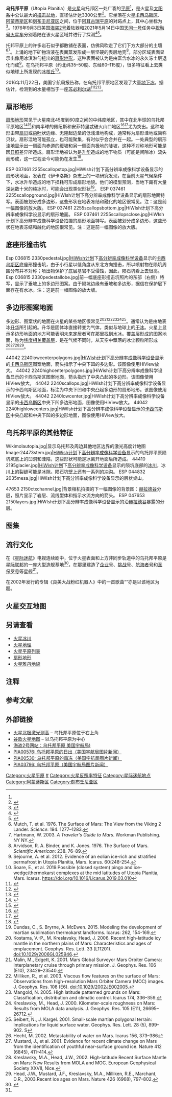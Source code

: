 {{Short description|火星撞击盆地}}
{{Infobox feature on celestial object
|name        = 乌托邦平原
|image       = [[File:Mars_Viking_21i093.png|250px]]
|caption     = [[海盗2号|海盗2号]]着陆器在乌托邦平原拍摄的晨霜状冰冻（伪色）
|location    = [[火星反照率特征列表#A|埃忒里亚]]西北的[[伊希斯平原|伊希斯平原]]东北部
|coordinates = {{coord|46.7|N|117.5|E|globe:mars_type:landmark|display=inline,title}}
}}

'''乌托邦平原'''（Utopia Planitia）是[[火星|火星]]乌托邦区一处广袤的[[平原|平原]]<ref name = "USGS_Utopia_Planitia" />，是火星{{efn| Officially, Utopia is an albedo feature.<ref name="USGS_Utopia">{{cite web|title=Utopia|work=Gazetteer of Planetary Nomenclature|publisher=[[USGS_Astrogeology_Science_Center|USGS Astrogeology Science Center]]|url=https://planetarynames.wr.usgs.gov/Feature/6259|access-date=2022-04-01|archive-date=2021-05-18|archive-url=https://web.archive.org/web/20210518014227/https://planetarynames.wr.usgs.gov/Feature/6259}}</ref>}}及[[太阳系|太阳系]]中公认最大的[[撞击盆地|撞击盆地]]，直径估计达3300公里<ref name="McGill1989">{{Cite journal | doi = 10.1029/JB094iB03p02753| title = Buried topography of Utopia, Mars: Persistence of a giant impact depression| journal = Journal of Geophysical Research| volume = 94| pages = 2753–2759| date = 1989-03-10| last1 = McGill | first1 = G. E. |bibcode = 1989JGR....94.2753M }}</ref>。它坐落在火星[[卡西乌斯区|卡西乌斯区]]、[[阿蒙蒂斯区|阿蒙蒂斯区]]和[[刻布壬尼亚区|刻布壬尼亚区]]之间，位于[[阿耳古瑞平原|阿耳古瑞平原]]的对跖点上，其中心坐标为{{Coord|46.7|117.5|globe:Mars}}<ref name="USGS_Utopia_Planitia">{{cite web|title=Utopia Planitia|work=Gazetteer of Planetary Nomenclature|publisher=[[USGS_Astrogeology_Science_Center|USGS Astrogeology Science Center]]|url=https://planetarynames.wr.usgs.gov/Feature/6260|access-date=2015-03-10|archive-date=2021-05-18|archive-url=https://web.archive.org/web/20210518045457/https://planetarynames.wr.usgs.gov/Feature/6260}}</ref>。1976年9月3日美国[[海盗2号|海盗2号]]着陆器和2021年5月14日中国[[天问一号|天问一号]]任务中[[祝融号火星车|祝融号火星车]]分别着陆在该火星区域并进行了探测<ref>{{cite web|title=China succeeds on country's first Mars landing attempt with Tianwen-1|url=https://www.nasaspaceflight.com/2021/05/china-first-mars-landing-attempt-tianwen-1/|website=nasaspaceglight.com|access-date=May 15, 2021|archive-date=2021-05-14|archive-url=https://web.archive.org/web/20210514165345/https://www.nasaspaceflight.com/2021/05/china-first-mars-landing-attempt-tianwen-1/}}</ref><ref>{{Cite web|url=https://www.space.com/china-mars-mission-tianwen-1-details.html|title=China's first Mars rover Tianwen-1 launches this week. Here's what it will do.|website=Space.com|access-date=2022-04-01|archive-date=2021-05-19|archive-url=https://web.archive.org/web/20210519170359/https://www.space.com/china-mars-mission-tianwen-1-details.html}}</ref>。

托邦平原上的许多岩石似乎都散铺在表面，仿佛风吹走了它们下方大部分的土壤<ref>Mutch, T. et al. 1976. The Surface of Mars: The View from the Viking 2 Lander. ''Science'': 194. 1277–1283.</ref><ref>Hartmann, W. 2003. ''A Traveler's Guide to Mars''. Workman Publishing. NY NY.</ref>。上涌的地下矿物溶液在表面蒸发形成一层坚硬的表层地壳<ref>Arvidson, R. A. Binder, and K. Jones. 1976. The Surface of Mars. ''Scientific American'': 238. 76–89.</ref>，部分区域表面显示出像用冰淇淋勺挖出的[[扇形地形|扇形地形]]，这种表面被认为是由富含水冰的永久冻土层退化而成<ref>Sejourne, A. et al. 2012. Evidence of an eolian ice-rich and stratified permafrost in Utopia Planitia, Mars. Icarus. 60:248-254.</ref>。在乌托邦平原（约北纬35–50度、东经80–115度），很多特征看上去类似地球上所发现的[[冰核丘|冰核丘]]<ref>Soare, E., et al. 2019.Possible (closed system) pingo and ice-wedge/thermokarst complexes at the mid latitudes of Utopia Planitia, Mars. Icarus. https://doi.org/10.1016/j.icarus.2019.03.010</ref>。

2016年11月22日，美国宇航局报告称，在乌托邦平原地区发现了大量[[火星水文|地下冰]]。据估计，检测到的水量相当于一座[[苏必利尔湖|苏必利尔湖]]<ref name="NASA-20161122">{{cite web |author=Staff |title=Scalloped Terrain Led to Finding of Buried Ice on Mars |url=http://photojournal.jpl.nasa.gov/catalog/PIA21136 |date=November 22, 2016 |work=[[NASA|NASA]] |access-date=November 23, 2016 |archive-date=2018-12-26 |archive-url=https://web.archive.org/web/20181226060804/https://photojournal.jpl.nasa.gov/catalog/PIA21136%20 }}</ref><ref name="Register-2016">{{cite web |url=https://www.theregister.co.uk/2016/11/22/nasa_finds_ice_under_martian_surface/ |title=Lake of frozen water the size of New Mexico found on Mars – NASA |publisher=The Register |date=November 22, 2016 |access-date=November 23, 2016 |archive-date=2018-12-26 |archive-url=https://web.archive.org/web/20181226060808/https://www.theregister.co.uk/2016/11/22/nasa_finds_ice_under_martian_surface/%20 }}</ref><ref name="NASA-20161122jpl">{{cite web |url=http://www.jpl.nasa.gov/news/news.php?release=2016-299 |title=Mars Ice Deposit Holds as Much Water as Lake Superior |publisher=NASA |date=November 22, 2016 |access-date=November 23, 2016 |archive-date=2018-12-26 |archive-url=https://web.archive.org/web/20181226060807/https://www.jpl.nasa.gov/news/ }}</ref>。
==扇形地形==
{{Main|扇形地形|火星水文}}
{{multiple image
| direction = horizontal
| align = center
| total_width = 800
| header =乌托邦平原<br />扇形地形导致大量地下冰的发现<br />水量足以填满整座[[苏必利尔湖|苏必利尔湖]]<ref name="NASA-20161122" /><ref name="Register-2016" /><ref name="NASA-20161122jpl" />
| header_align = center
| image1 = PIA21136 - Scalloped Terrain Led to Finding of Buried Ice on Mars.jpg
| caption1 = <center>火星地形</center>
| width1 = 640
| height1 = 398
| image2 = PIA21138 - Location of Large Subsurface Water-Ice Deposit in Utopia Planitia, Mars.png
| caption2 = <center>地形图</center>
| width2 = 596
| height2 = 286
| footer_align =
| footer =
| alt1 =
}}
[[扇形地形|扇形地形]]常见于火星南北45度到60度之间的中纬度地区，其中在北半球的乌托邦平原地区<ref name=ref1>{{cite journal | last1=Lefort | first1=A. | last2=Russell | first2=P. S. | last3=Thomas | first3=N. | last4=McEwen | first4=A. S. | last5=Dundas | first5=C. M. | last6=Kirk | first6=R. L. | title=Observations of periglacial landforms in Utopia Planitia with the High Resolution Imaging Science Experiment (HiRISE) | journal=Journal of Geophysical Research | volume=114 | issue=E4 | year=2009 | pages=E04005 | doi=10.1029/2008JE003264 | bibcode=2009JGRE..114.4005L | url=https://boris.unibe.ch/36929/ | access-date=2022-04-01 | archive-date=2021-12-10 | archive-url=https://web.archive.org/web/20211210010734/https://boris.unibe.ch/36929/ }}</ref><ref>{{cite journal|last1=Morgenstern|first1=A|last2=Hauber|first2=E|last3=Reiss|first3=D|last4=van Gasselt|first4=S|last5=Grosse|first5=G|last6=Schirrmeister|first6=L|year=2007|title=Deposition and degradation of a volatile-rich layer in Utopia Planitia, and implications for climate history on Mars|url=https://epic.awi.de/id/eprint/16592/1/Mor2007e.pdf|journal=Journal of Geophysical Research: Planets|volume=112|issue=E6|page=E06010|doi=10.1029/2006JE002869|bibcode=2007JGRE..112.6010M|doi-access=free|access-date=2022-04-01|archive-date=2021-07-10|archive-url=https://web.archive.org/web/20210710214917/https://epic.awi.de/id/eprint/16592/1/Mor2007e.pdf}}</ref>和南半球的佩纽斯和安菲特里忒破火山口地区<ref>{{cite journal | last1=Lefort | first1=A. | last2=Russell | first2=P.S. | last3=Thomas | first3=N. | title=Scalloped terrains in the Peneus and Amphitrites Paterae region of Mars as observed by HiRISE | journal=Icarus | volume=205 | issue=1 | page=259 | year=2010 | doi=10.1016/j.icarus.2009.06.005 | bibcode = 2010Icar..205..259L }}</ref><ref>{{cite journal |last1= Zanetti |first1= M. |last2= Hiesinger |first2= H. |last3= Reiss |first3= D. |last4= Hauber |first4= E. |last5= Neukum |first5= G. |year= 2009 |url= http://www.lpi.usra.edu/meetings/lpsc2009/pdf/2178.pdf |title= Scalloped Depression Development on Malea Planum and the Southern Wall of the Hellas Basin, Mars |volume= 40 |journal= Lunar and Planetary Science |at= p. 2178, abstract 2178 |bibcode= 2009LPI....40.2178Z |access-date= 2022-04-01 |archive-date= 2016-06-16 |archive-url= https://web.archive.org/web/20160616204734/http://www.lpi.usra.edu/meetings/lpsc2009/pdf/2178.pdf }}</ref>尤为突出。这种地形由带[[扇贝|扇贝]]或[[莲|荷叶]]状边缘、无隆起边垒的低浅洼地构成，通常称为扇形洼地或简称贝状。扇形洼地可能孤立，也可能聚集，有时似乎会合并在一起。一处典型的扇形洼地显示出一侧面向赤道的缓坡和另一侧面向极地的陡坡，这种不对称地形可能是因[[日照|日照]]差异所造成。扇形洼地被认为是[[升华|升华]]造成的地下物质（可能是间隙冰）流失而形成，这一过程至今可能仍在发生<ref>{{Cite web|url=https://hirise.lpl.arizona.edu/PSP_007173_2245|title=HiRISE | Scallops and Polygons in the Utopia Planitia (PSP_007173_2245)|website=hirise.lpl.arizona.edu|access-date=2022-04-01|archive-date=2022-04-14|archive-url=https://web.archive.org/web/20220414181226/https://hirise.lpl.arizona.edu/PSP_007173_2245}}</ref>。

<gallery class="center" widths="190px" heights="180px" >
ESP 037461 2255scallopstop.jpg|HiWIsh计划下高分辨率成像科学设备显示的扇形状地面，发表在《伊卡洛斯》杂志上的一项研究发现，在当前火星气候条件下，水冰升华造成的地下损耗可形成扇形地貌。他们的模型预测，当地下藏有大量深达数十米的纯冰时，可能会出现类似形状<ref>Dundas, C., S. Bryrne, A. McEwen. 2015. Modeling the development of martian sublimation thermokarst landforms. Icarus: 262, 154-169.</ref>。
ESP 037461 2255scallopground.jpg|HiWIsh计划下高分辨率成像科学设备显示的扇形地面特写。表面被划分成多边形，这些形状在地表冻结和融化的地区很常见。注：这是前一幅图像的放大版。
ESP 037461 2255scallopsbottom.jpg|HiWIsh计划下高分辨率成像科学设显示的扇形地面。
ESP 037461 2255scallopsclose.jpg|HiWIsh计划下高分辨率成像科学设备拍摄的扇形地面特写。表面被划分成多边形，这些形状在地表冻结和融化的地区很常见。注：这是前一幅图像的放大版。
</gallery>

==底座形撞击坑==
{{Main|底座形撞击坑}}
<gallery class="center" widths="190px" heights="180px" >
Esp 036815 2330pedestal.jpg|[[HiWish计划|HiWish计划]]下[[高分辨率成像科学设备|高分辨率成像科学设备]]显示的[[卡西乌斯区|卡西乌斯区]]底座形撞击坑，由于小行星以低角度从东北方向撞击，所以喷射物在陨坑周围分布并不对称；喷出物保护了底层基岩不受侵蚀，因此，陨石坑看上去很高。
Esp 036815 2330pedestallobe.jpg|前一幅底座形撞击坑照片的东部（右侧）特写，显示了垂坡上的多边形图案。由于陨坑边缘有垂坡和多边形，据信在保护层下面存在有水冰。注：这是前一幅图像的放大版。
</gallery>

==多边形图案地面==
{{Main|多边形图案地面}}
多边形、图案状的地面在火星的某些地区很常见<ref>Kostama, V.-P., M. Kreslavsky, Head, J. 2006. Recent high-latitude icy mantle
in the northern plains of Mars: Characteristics and ages of emplacement.
Geophys. Res. Lett. 33 (L11201). doi:10.1029/2006GL025946.
</ref><ref>Malin, M., Edgett, K. 2001. Mars Global Surveyor Mars Orbiter Camera: Interplanetary cruise through primary mission. J. Geophys. Res. 106 (E10),
23429–23540.</ref><ref>Milliken, R., et al. 2003. Viscous flow features on the surface
of Mars: Observations from high-resolution Mars Orbiter Camera (MOC)
images. J. Geophys. Res. 108 (E6). doi:10.1029/2002JE002005.</ref><ref>Mangold, N. 2005. High latitude patterned grounds on Mars: Classification,
distribution and climatic control. Icarus 174, 336–359.
</ref><ref>Kreslavsky, M., Head, J. 2000. Kilometer-scale roughness on Mars: Results from
MOLA data analysis. J. Geophys. Res. 105 (E11), 26695–26712.
</ref><ref>Seibert, N., J. Kargel. 2001. Small-scale martian polygonal terrain: Implications
for liquid surface water. Geophys. Res. Lett. 28 (5), 899–902.
S</ref>。通常认为是由地表冰[[升华|升华]]所引起的。升华是固体冰直接转变为气体，类似与地球上的[[干冰|干冰]]。火星上显示多边形地面的地方可能表明未来定居者可在那里找到水冰。覆盖层形成的图案地面，称为[[纬度相关覆盖层|纬度相关覆盖层]]，是在气候不同时，从天空中飘落的冰尘颗粒所形成<ref>Hecht, M. 2002. Metastability of water on Mars. Icarus 156, 373–386</ref><ref>Mustard, J., et al. 2001. Evidence for recent climate change on Mars from the identification of youthful near-surface ground ice. Nature 412 (6845), 411–414.</ref><ref>Kreslavsky, M.A., Head, J.W., 2002. High-latitude Recent Surface Mantle on Mars:
New Results from MOLA and MOC. European Geophysical Society XXVII, Nice.</ref><ref>Head, J.W., Mustard, J.F., Kreslavsky, M.A., Milliken, R.E., Marchant, D.R., 2003.Recent ice ages on Mars. Nature 426 (6968), 797–802.</ref>。

<gallery class="center" widths="200px" heights="180px" >
44042 2240lowcenterpolygons.jpg|[[HiWish计划|HiWish计划]]下[[高分辨率成像科学设备|高分辨率成像科学设备]]显示的[[卡西乌斯区|卡西乌斯区]]图案地面，箭头指示了中央下凹的多边形。该图像使用HiView放大。
44042 2240highcenterpolygons.jpg|HiWish计划下高分辨率成像科学设备显示的卡西乌斯区图案地面，箭头指示了中央凸起的多边形。该图像使用HiView放大。
44042 2240scallops.jpg|HiWIsh计划下高分辨率成像科学设备显示的卡西乌斯区地面，标注为中央下凹和中央凸起多边形的扇形地形。该图像使用HiView放大。
44042 2240lowcenter.jpg|HiWIsh计划下高分辨率成像科学设备显示的[[卡西乌斯区|卡西乌斯区]]中央下凹多边形地面，图像使用HiView放大。
44042 2240highlowcenters.jpg|HiWIsh计划下高分辨率成像科学设备显示的[[卡西乌斯区|卡西乌斯区]]中央凸起和中央下凹的多边形地面，图像使用HiView放大。
</gallery>

==乌托邦平原的其他特征==
<gallery class="center" widths="200px" heights="180px" >
Wikimolautopia.jpg|显示乌托邦及周边其他地区边界的激光高度计地图
Image:24473stem.jpg|[[HiWish计划|HiWish计划]]下[[高分辨率成像科学设备|高分辨率成像科学设备]]显示的乌托邦平原陨坑坑底上的凹洞和洼陷，这些形状可能是冰离开地面后所造成。
44410 2195glacier.jpg|[[HiWish计划|HiWish计划]]下[[高分辨率成像科学设备|高分辨率成像科学设备]]显示的陨坑底部的[[冰川|冰川]]，冰川上的裂缝可能是冰隙。陨石坑壁上还有一系列的[[火星冲沟|冲沟]]。
ESP 044832 2035mesa.jpg|HiWish计划下高分辨率成像科学设备显示的层状桌山。

47653 2150ctxchannel.jpg|背景相机拍摄的下一幅图像的背景图：[[赫拉德谷|赫拉德谷]]分层，照片显示了岩层、流线型体和指示水流方向的箭头。
ESP 047653 2150layers.jpg|HiWIsh计划下高分辨率成像科学设备显示的沿[[赫拉德谷|赫拉德谷]]暴露的分层。
</gallery>

==图集==
{{Wide image|Mars Viking 22a002.png|820px|海盗2号着陆器拍摄的北乌托邦平原。}}

==流行文化==
在《[[星际迷航|星际迷航]]》电视连续剧中，位于火星表面和上方非同步轨道中的乌托邦平原是[[星际联邦|星际联邦]]的一座大型造舰基地<ref name="Encyc">{{cite book|title=[[The_Star_Trek_Encyclopedia|The Star Trek Encyclopedia]]|first=Michael|last=Okuda|author-link=Michael Okuda|author2=Denise Okuda|author3=Debbie Mirek|name-list-style=amp|publisher=[[Pocket_Books|Pocket Books]]|isbn=0-671-53609-5|date=1999}}</ref>，在那里建造了[[联邦星舰进取号_(NCC-1701-D)|企业号]]、[[联邦星舰勇抗号_(NX-74205)|挑战号]]、[[联邦星舰航海家号_(NCC-74656)|航海者号]]和[[联邦星舰勇抗号_(NX-74205)|圣保罗号]]等星舰<ref name="Encyc" />。

{{link-en|烈焰红唇组合|the Flaming Lips}}在2002年发行的专辑《良美大战粉红机器人》中的一首歌曲“{{link-en|乘气球靠近帕弗尼斯山(乌托邦平原)|Approaching Pavonis Mons by Balloon (Utopia Planitia)}}”亦是以该地区为题。

==火星交互地图==
{{火星交互式地图}}
==另请查看==
* [[冰川_(火星)|火星冰川]]
* [[火星地理|火星地理]]
* [[火星平原列表|火星平原列表]]
* [[扇形地形|扇形地形]]
* [[火星雅丹地貌|火星雅丹地貌]]

==注释==
{{Notelist}}
==参考文献==
{{Reflist|2}}
==外部链接==
* [http://www.solarviews.com/cap/mgs/mgstopo8.htm 火星北极激光测高] {{Wayback|url=http://www.solarviews.com/cap/mgs/mgstopo8.htm |date=20210222052443 }} – 乌托邦平原位于右上角
* [http://www.google.com/mars/#lat=48.806863&lon=115.3125&q=Utopia%20Planitia 谷歌火星地图] {{Wayback|url=http://www.google.com/mars/#lat=48.806863&lon=115.3125&q=Utopia%20Planitia |date=20110222180608 }} – 以乌托邦平原为中心
* [https://web.archive.org/web/20041103212240/http://cmex-www.arc.nasa.gov/SiteCat/sitecat2/vikings2.htm 海盗2号网站：乌托邦平原 美国宇航局)]
* [http://photojournal.jpl.nasa.gov/catalog/PIA00576 PIA00576: 乌托邦平原的日出（美国宇航局图片新闻）] {{Wayback|url=http://photojournal.jpl.nasa.gov/catalog/PIA00576 |date=20210511123522 }}
* [http://photojournal.jpl.nasa.gov/catalog/PIA00530 PIA00530: 乌托邦平原的霜冻（美国宇航局图片新闻）] {{Wayback|url=http://photojournal.jpl.nasa.gov/catalog/PIA00530 |date=20200813070315 }}
* [http://photojournal.jpl.nasa.gov/catalog/PIA03796 PIA03796: 乌托邦平原（美国宇航局图片新闻）] {{Wayback|url=http://photojournal.jpl.nasa.gov/catalog/PIA03796 |date=20191206194453 }}

{{火星}}
{{Mars spacecraft}}
{{Portal bar|地球科学|天文学|恒星|航天|太空|太阳系}}

[[Category:火星平原|Category:火星平原]]
[[Category:火星撞击坑|#]]
[[Category:火星反照率特征|Category:火星反照率特征]]
[[Category:星际迷航地点|Category:星际迷航地点]]
[[Category:阿蒙蒂斯区|Category:阿蒙蒂斯区]]
[[Category:刻布壬尼亚区|Category:刻布壬尼亚区]]